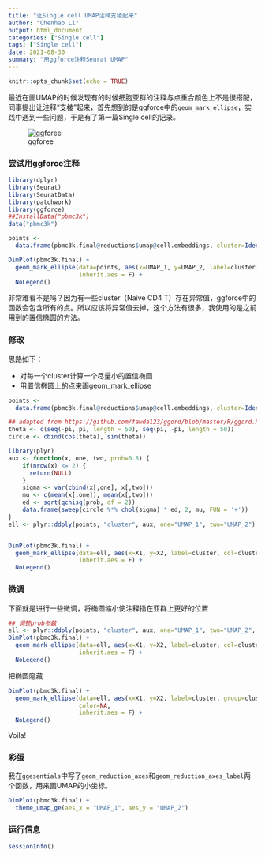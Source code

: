 ```yaml
---
title: "让Single cell UMAP注释支棱起来"
author: "Chenhao Li"
output: html_document
categories: ["Single cell"]
tags: ["Single cell"]
date: 2021-08-30
summary: "用ggforce注释Seurat UMAP"
---
```


```r
knitr::opts_chunk$set(echo = TRUE)
```

最近在画UMAP的时候发现有的时候细胞亚群的注释与点重合颜色上不是很搭配，同事提出让注释“支棱”起来，首先想到的是ggforce中的`geom_mark_ellipse`，实践中遇到一些问题，于是有了第一篇Single cell的记录。

![ggforee](https://ggforce.data-imaginist.com/reference/geom_mark_ellipse-2.png)

### 尝试用ggforce注释

```r
library(dplyr)
library(Seurat)
library(SeuratData)
library(patchwork)
library(ggforce)
##InstallData("pbmc3k")
data("pbmc3k")
```

```r
points <- 
  data.frame(pbmc3k.final@reductions$umap@cell.embeddings, cluster=Idents(pbmc3k.final))

DimPlot(pbmc3k.final) + 
  geom_mark_ellipse(data=points, aes(x=UMAP_1, y=UMAP_2, label=cluster, col=cluster),
                    inherit.aes = F) + 
  NoLegend()
```

非常难看不是吗？因为有一些cluster（Naive CD4 T）存在异常值，ggforce中的函数会包含所有的点。所以应该将异常值去掉，这个方法有很多，我使用的是之前用到的置信椭圆的方法。

### 修改

思路如下：

 - 对每一个cluster计算一个尽量小的置信椭圆
 - 用置信椭圆上的点来画geom_mark_ellipse
 
 
```r
points <- 
  data.frame(pbmc3k.final@reductions$umap@cell.embeddings, cluster=Idents(pbmc3k.final))

## adapted from https://github.com/fawda123/ggord/blob/master/R/ggord.R
theta <- c(seq(-pi, pi, length = 50), seq(pi, -pi, length = 50))
circle <- cbind(cos(theta), sin(theta))

library(plyr)
aux <- function(x, one, two, prob=0.8) {
    if(nrow(x) <= 2) {
      return(NULL)
    }
    sigma <- var(cbind(x[,one], x[,two]))
    mu <- c(mean(x[,one]), mean(x[,two]))
    ed <- sqrt(qchisq(prob, df = 2))
    data.frame(sweep(circle %*% chol(sigma) * ed, 2, mu, FUN = '+'))
}
ell <- plyr::ddply(points, "cluster", aux, one="UMAP_1", two="UMAP_2")


DimPlot(pbmc3k.final) + 
  geom_mark_ellipse(data=ell, aes(x=X1, y=X2, label=cluster, col=cluster),
                    inherit.aes = F) + 
  NoLegend()
```
### 微调

下面就是进行一些微调，将椭圆缩小使注释指在亚群上更好的位置

```r
## 调整prob参数
ell <- plyr::ddply(points, "cluster", aux, one="UMAP_1", two="UMAP_2", prob=0.1)
DimPlot(pbmc3k.final) + 
  geom_mark_ellipse(data=ell, aes(x=X1, y=X2, label=cluster, col=cluster),
                    inherit.aes = F) + 
  NoLegend()
```
把椭圆隐藏

```r
DimPlot(pbmc3k.final) + 
  geom_mark_ellipse(data=ell, aes(x=X1, y=X2, label=cluster, group=cluster),
                    color=NA,
                    inherit.aes = F) + 
  NoLegend()
```

Voila!

### 彩蛋

我在`ggesentials`中写了`geom_reduction_axes`和`geom_reduction_axes_label`两个函数，用来画UMAP的小坐标。

```r
DimPlot(pbmc3k.final) + 
  theme_umap_ge(aes_x = "UMAP_1", aes_y = "UMAP_2")
```


### 运行信息

```r
sessionInfo()
```


